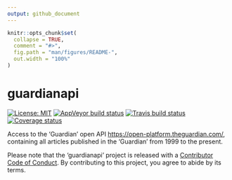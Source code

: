```yaml
---
output: github_document
---
```


<!-- README.md is generated from README.Rmd. Please edit that file -->


```r
knitr::opts_chunk$set(
  collapse = TRUE,
  comment = "#>",
  fig.path = "man/figures/README-",
  out.width = "100%"
)
```

# guardianapi

[![License: MIT](https://img.shields.io/badge/License-MIT-blue.svg)](https://opensource.org/licenses/MIT)
[![AppVeyor build status](https://ci.appveyor.com/api/projects/status/github/evanodell/guardianapi?branch=master&svg=true)](https://ci.appveyor.com/project/evanodell/guardianapi)
[![Travis build status](https://travis-ci.org/evanodell/guardianapi.svg?branch=master)](https://travis-ci.org/evanodell/guardianapi)
[![Coverage status](https://codecov.io/gh/evanodell/guardianapi/branch/master/graph/badge.svg)](https://codecov.io/github/evanodell/guardianapi?branch=master)

Access to the 'Guardian' open API <https://open-platform.theguardian.com/>, containing all articles published in the 'Guardian' from 1999 to the present.



Please note that the 'guardianapi' project is released with a [Contributor Code of Conduct](CODE_OF_CONDUCT.md). By contributing to this project, you agree to abide by its terms.
